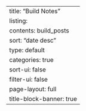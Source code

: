 ---
title: "Build Notes"
listing:
  contents: build_posts
  sort: "date desc"
  type: default
  categories: true
  sort-ui: false
  filter-ui: false
page-layout: full
title-block-banner: true
---